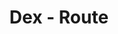 ---
title: 'Dex - Route'
openapi: '/en/api-reference/openapi-en.json POST /dex/v1/{chain}/route'
---